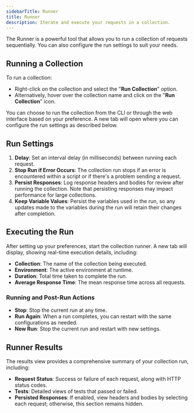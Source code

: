 ```yaml
---
sidebarTitle: Runner
title: Runner
description: Iterate and execute your requests in a collection.
---
```


The Runner is a powerful tool that allows you to run a collection of requests sequentially. You can also configure the run settings to suit your needs.

## Running a Collection

To run a collection:

- Right-click on the collection and select the "**Run Collection**" option.
- Alternatively, hover over the collection name and click on the "**Run Collection**" icon.

You can choose to run the collection from the CLI or through the web interface based on your preference. A new tab will open where you can configure the run settings as described below.

## Run Settings

1. **Delay**: Set an interval delay (in milliseconds) between running each request.
2. **Stop Run if Error Occurs**: The collection run stops if an error is encountered within a script or if there's a problem sending a request.
3. **Persist Responses**: Log response headers and bodies for review after running the collection. Note that persisting responses may impact performance for large collections.
4. **Keep Variable Values**: Persist the variables used in the run, so any updates made to the variables during the run will retain their changes after completion.

## Executing the Run

After setting up your preferences, start the collection runner. A new tab will display, showing real-time execution details, including:

- **Collection**: The name of the collection being executed.
- **Environment**: The active environment at runtime.
- **Duration**: Total time taken to complete the run.
- **Average Response Time**: The mean response time across all requests.

### Running and Post-Run Actions

- **Stop**: Stop the current run at any time.
- **Run Again**: When a run completes, you can restart with the same configurations as needed.
- **New Run**: Stop the current run and restart with new settings.

## Runner Results

The results view provides a comprehensive summary of your collection run, including:

- **Request Status**: Success or failure of each request, along with HTTP status codes.
- **Tests**: Detailed views of tests that passed or failed.
- **Persisted Responses**: If enabled, view headers and bodies by selecting each request; otherwise, this section remains hidden.